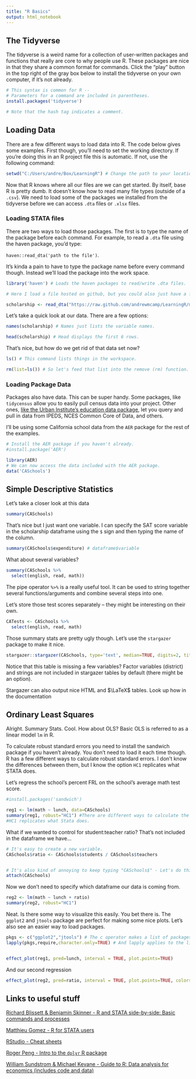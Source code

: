 ```yaml
---
title: "R Basics"
output: html_notebook
---
```


## The Tidyverse

The tidyverse is a weird name for a collection of user-written packages and functions that really are core to why people use R. These packages are nice in that they share a common format for commands. Click the "play" button in the top right of the gray box below to install the tidyverse on your own computer, if it's not already.

```r
# This syntax is common for R --
# Parameters for a command are included in parentheses.
install.packages('tidyverse')

# Note that the hash tag indicates a comment.
```

## Loading Data

There are a few different ways to load data into R. The code below gives some examples. First though, you'll need to set the working directory. If you're doing this in an R project file this is automatic. If not, use the following command:

```r
setwd("C:/Users/andre/Box/LearningR") # Change the path to your location
```

Now that R knows where all our files are we can get started. By itself, base R is pretty dumb. It doesn't know how to read many file types (outside of a `.csv`). We need to load some of the packages we installed from the tidyverse before we can access `.dta` files or `.xlsx` files.

### Loading STATA files

There are two ways to load those packages. The first is to type the name of the package before each command. For example, to read a `.dta` file using the haven package, you'd type:

`haven::read_dta('path to the file')`.

It's kinda a pain to have to type the package name before every command though. Instead we'll load the package into the work space.

```r
library('haven') # Loads the haven packages to read/write .dta files.

# Here I load a file hosted on github, but you could also just have a file path.

scholarship <- read_dta("https://raw.github.com/andrewmcamp/LearningR/main/scholarship.dta")

```

Let's take a quick look at our data. There are a few options:

```r
names(scholarship) # Names just lists the variable names.
```

```r
head(scholarship) # Head displays the first 6 rows.
```

That's nice, but how do we get rid of that data set now?

```r
ls() # This command lists things in the workspace.

rm(list=ls()) # So let's feed that list into the remove (rm) function.
```

### Loading Package Data

Packages also have data. This can be super handy. Some packages, like `tidycensus` allow you to easily pull census data into your project. Other ones, [like the Urban Institute's education data package](https://github.com/UrbanInstitute/education-data-package-r), let you query and pull in data from IPEDS, NCES Common Core of Data, and others.

I'll be using some California school data from the `AER` package for the rest of the examples.

```r
# Install the AER package if you haven't already.
#install.package('AER')

library(AER)
# We can now access the data included with the AER package.
data('CASchools')

```

## Simple Descriptive Statistics

Let's take a closer look at this data

```r
summary(CASchools)
```

That's nice but I just want one variable. I can specify the SAT score variable in the scholarship dataframe using the `$` sign and then typing the name of the column.

```r
summary(CASchools$expenditure) # dataframe$variable
```

What about several variables?

```r
summary(CASchools %>%
  select(english, read, math))
```

The pipe operator `%>%` is a really useful tool. It can be used to string together several functions/arguments and combine several steps into one.

Let's store those test scores separately -- they might be interesting on their own.

```r
CATests <- CASchools %>%
  select(english, read, math)

```

Those summary stats are pretty ugly though. Let's use the `stargazer` package to make it nice.

```r
stargazer::stargazer(CASchools, type='text', median=TRUE, digits=2, title="CA School Data Set")
```

Notice that this table is missing a few variables? Factor variables (district) and strings are not included in stargazer tables by default (there might be an option).

Stargazer can also output nice HTML and $\LaTeX$ tables. Look up how in the documentation

## Ordinary Least Squares

Alright. Summary Stats. Cool. How about OLS? Basic OLS is referred to as a linear model `lm` in R.

To calculate robust standard errors you need to install the sandwich package if you haven't already. You don't need to load it each time though. R has a few different ways to calculate robust standard errors. I don't know the differences between them, but I know the option `HC1` replicates what STATA does.

Let's regress the school's percent FRL on the school's average math test score.

```r
#install.packages('sandwich')

reg1 <- lm(math ~ lunch, data=CASchools)
summary(reg1, robust="HC1") #There are different ways to calculate the robust standard errors. 
#HC1 replicates what Stata does. 
```

What if we wanted to control for student:teacher ratio? That's not included in the dataframe we have...

```r
# It's easy to create a new variable.
CASchools$ratio <- CASchools$students / CASchools$teachers


# It's also kind of annoying to keep typing "CASchools$" - Let's do this instead:
attach(CASchools)
```

Now we don't need to specify which dataframe our data is coming from.

```r
reg2 <- lm(math ~ lunch + ratio)
summary(reg2, robust="HC1")
```

Neat. Is there some way to visualize this easily. You bet there is. The `ggplot2` and `jtools` package are perfect for making some nice plots. Let's also see an easier way to load packages.

```r
pkgs <- c("ggplot2","jtools") # The c operator makes a list of packages
lapply(pkgs,require,character.only=TRUE) # And lapply applies to the list


effect_plot(reg1, pred=lunch, interval = TRUE, plot.points=TRUE)


```

And our second regression

```r
effect_plot(reg2, pred=ratio, interval = TRUE, plot.points=TRUE, colors="blue")

```

## Links to useful stuff

[Richard Blissett & Benjamin Skinner - R and STATA side-by-side: Basic commands and processes](http://rslblissett.com/wp-content/uploads/2016/09/sidebyside_130826.pdf)

[Matthieu Gomez - R for STATA users](https://www.matthieugomez.com/statar/)

[RStudio - Cheat sheets](https://rstudio.com/resources/cheatsheets/#contributed-cheatsheets)

[Roger Peng - Intro to the `dplyr` R package](https://www.youtube.com/watch?v=aywFompr1F4)

[William Sundstrom & Michael Kevane - Guide to R: Data analysis for economics (includes code and data)](https://www.dropbox.com/sh/9pz2xtvd31mi4cl/AAAzG8g0D1YVByu7Mrxztxrga?dl=0)
